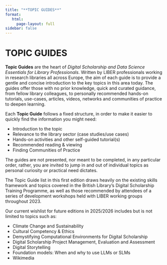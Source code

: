 ```yaml
---
title: "**TOPIC GUIDES**"
format: 
   html:
     page-layout: full
sidebar: false
---
```






# **TOPIC GUIDES** {.unnumbered}

**Topic Guides** are the heart of *Digital Scholarship and Data Science Essentials for Library Professionals*. Written by LIBER professionals working in research libraries all across Europe, the aim of each guide is to provide a gentle and concise introduction to the key topics in this area today. The guides offer those with no prior knowledge, quick and curated guidance, from fellow library colleagues, to personally recommended hands-on tutorials, use-cases, articles, videos, networks and communities of practice to deepen learning.

Each **Topic Guide** follows a fixed structure, in order to make it easier to quickly find the information you might need: 

- Introduction to the topic
- Relevance to the library sector (case studies/use cases)
- Hands-on activities and other self-guided tutorial(s)
- Recommended reading & viewing
- Finding Communities of Practice

The guides are not presented, nor meant to be completed, in any particular order, rather, you are invited to jump in and out of individual topics as personal curiosity or practical need dictates.

The Topic Guide list in this first edition draws heavily on the existing skills framework and topics covered in the British Library’s Digital Scholarship Training Programme, as well as those recommended by attendees of a series of development workshops held with LIBER working groups throughout 2023.

Our current wishlist for future editions in 2025/2026 includes but is not limited to topics such as:

- Climate Change and Sustainability
- Cultural Competency & Ethics
- Demystifying Computational Environments for Digital Scholarship
- Digital Scholarship Project Management, Evaluation and Assessment
- Digital Storytelling
- Foundation models: When and why to use LLMs or SLMs
- Wikimedia
